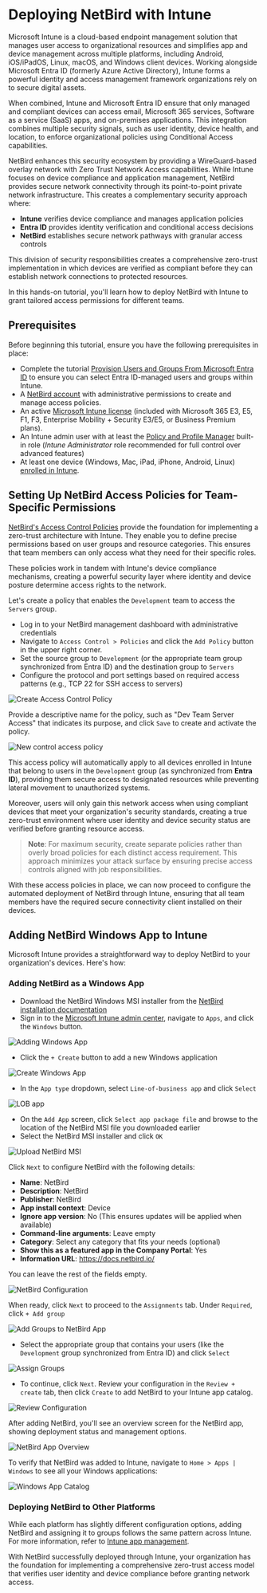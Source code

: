# Deploying NetBird with Intune

Microsoft Intune is a cloud-based endpoint management solution that manages user access to organizational resources and simplifies app and device management across multiple platforms, including Android, iOS/iPadOS, Linux, macOS, and Windows client devices. Working alongside Microsoft Entra ID (formerly Azure Active Directory), Intune forms a powerful identity and access management framework organizations rely on to secure digital assets.

When combined, Intune and Microsoft Entra ID ensure that only managed and compliant devices can access email, Microsoft 365 services, Software as a service (SaaS) apps, and on-premises applications. This integration combines multiple security signals, such as user identity, device health, and location, to enforce organizational policies using Conditional Access capabilities.

NetBird enhances this security ecosystem by providing a WireGuard-based overlay network with Zero Trust Network Access capabilities. While Intune focuses on device compliance and application management, NetBird provides secure network connectivity through its point-to-point private network infrastructure. This creates a complementary security approach where:

- **Intune** verifies device compliance and manages application policies
- **Entra ID** provides identity verification and conditional access decisions
- **NetBird** establishes secure network pathways with granular access controls

This division of security responsibilities creates a comprehensive zero-trust implementation in which devices are verified as compliant before they can establish network connections to protected resources.

In this hands-on tutorial, you'll learn how to deploy NetBird with Intune to grant tailored access permissions for different teams.

## Prerequisites

Before beginning this tutorial, ensure you have the following prerequisites in place:

- Complete the tutorial [Provision Users and Groups From Microsoft Entra ID](https://docs.netbird.io/how-to/microsoft-entra-id-sync) to ensure you can select Entra ID-managed users and groups within Intune.
- A [NetBird account](https://app.netbird.io) with administrative permissions to create and manage access policies.
- An active [Microsoft Intune license](https://learn.microsoft.com/en-us/intune/intune-service/fundamentals/licenses) (included with Microsoft 365 E3, E5, F1, F3, Enterprise Mobility + Security E3/E5, or Business Premium plans).
- An Intune admin user with at least the [Policy and Profile Manager](https://learn.microsoft.com/en-us/intune/intune-service/fundamentals/role-based-access-control-reference#policy-and-profile-manager) built-in role (*Intune Administrator* role recommended for full control over advanced features)
- At least one device (Windows, Mac, iPad, iPhone, Android, Linux) [enrolled in Intune](https://learn.microsoft.com/en-us/intune/intune-service/enrollment/quickstart-setup-auto-enrollment).

## Setting Up NetBird Access Policies for Team-Specific Permissions

[NetBird's Access Control Policies](https://docs.netbird.io/how-to/manage-network-access) provide the foundation for implementing a zero-trust architecture with Intune. They enable you to define precise permissions based on user groups and resource categories. This ensures that team members can only access what they need for their specific roles.

These policies work in tandem with Intune's device compliance mechanisms, creating a powerful security layer where identity and device posture determine access rights to the network.

Let's create a policy that enables the `Development` team to access the `Servers` group.

- Log in to your NetBird management dashboard with administrative credentials
- Navigate to `Access Control > Policies` and click the `Add Policy` button in the upper right corner.
- Set the source group to `Development` (or the appropriate team group synchronized from Entra ID) and the destination group to `Servers`
- Configure the protocol and port settings based on required access patterns (e.g., TCP 22 for SSH access to servers)

![Create Access Control Policy](/docs-static/img/how-to-guides/deploying-netbird-with-intune/intune-01.png)

Provide a descriptive name for the policy, such as "Dev Team Server Access" that indicates its purpose, and click `Save` to create and activate the policy.

![New control access policy](/docs-static/img/how-to-guides/deploying-netbird-with-intune/intune-02.png)

This access policy will automatically apply to all devices enrolled in Intune that belong to users in the `Development` group (as synchronized from **Entra ID**), providing them secure access to designated resources while preventing lateral movement to unauthorized systems.

Moreover, users will only gain this network access when using compliant devices that meet your organization's security standards, creating a true zero-trust environment where user identity and device security status are verified before granting resource access.

> **Note**: For maximum security, create separate policies rather than overly broad policies for each distinct access requirement. This approach minimizes your attack surface by ensuring precise access controls aligned with job responsibilities.

With these access policies in place, we can now proceed to configure the automated deployment of NetBird through Intune, ensuring that all team members have the required secure connectivity client installed on their devices.

## Adding NetBird Windows App to Intune

Microsoft Intune provides a straightforward way to deploy NetBird to your organization's devices. Here's how:

### Adding NetBird as a Windows App

- Download the NetBird Windows MSI installer from the [NetBird installation documentation](https://docs.netbird.io/how-to/installation#windows)
- Sign in to the [Microsoft Intune admin center](https://intune.microsoft.com), navigate to `Apps`, and click the `Windows` button.

![Adding Windows App](/docs-static/img/how-to-guides/deploying-netbird-with-intune/intune-03.png)

- Click the `+ Create` button to add a new Windows application

![Create Windows App](/docs-static/img/how-to-guides/deploying-netbird-with-intune/intune-04.png)

- In the `App type` dropdown, select `Line-of-business app` and click `Select`

![LOB app](/docs-static/img/how-to-guides/deploying-netbird-with-intune/intune-05.png)

- On the `Add App` screen, click `Select app package file` and browse to the location of the NetBird MSI file you downloaded earlier
- Select the NetBird MSI installer and click `OK`

![Upload NetBird MSI](/docs-static/img/how-to-guides/deploying-netbird-with-intune/intune-06.png)

Click `Next` to configure NetBird with the following details:

- **Name**: NetBird
- **Description**: NetBird
- **Publisher**: NetBird
- **App install context**: Device
- **Ignore app version**: No (This ensures updates will be applied when available)
- **Command-line arguments**: Leave empty
- **Category**: Select any category that fits your needs (optional)
- **Show this as a featured app in the Company Portal**: Yes
- **Information URL**: https://docs.netbird.io/

You can leave the rest of the fields empty.

![NetBird Configuration](/docs-static/img/how-to-guides/deploying-netbird-with-intune/intune-07.png)

When ready, click `Next` to proceed to the `Assignments` tab. Under `Required`, click `+ Add group`

![Add Groups to NetBird App](/docs-static/img/how-to-guides/deploying-netbird-with-intune/intune-08.png)

- Select the appropriate group that contains your users (like the `Development` group synchronized from Entra ID) and click `Select`

![Assign Groups](/docs-static/img/how-to-guides/deploying-netbird-with-intune/intune-09.png)

- To continue, click `Next`. Review your configuration in the `Review + create` tab, then click `Create` to add NetBird to your Intune app catalog.

![Review Configuration](/docs-static/img/how-to-guides/deploying-netbird-with-intune/intune-11.png)

After adding NetBird, you'll see an overview screen for the NetBird app, showing deployment status and management options.

![NetBird App Overview](/docs-static/img/how-to-guides/deploying-netbird-with-intune/intune-12.png)

To verify that NetBird was added to Intune, navigate to `Home > Apps | Windows` to see all your Windows applications:

![Windows App Catalog](/docs-static/img/how-to-guides/deploying-netbird-with-intune/intune-13.png)

### Deploying NetBird to Other Platforms

While each platform has slightly different configuration options, adding NetBird and assigning it to groups follows the same pattern across Intune. For more information, refer to [Intune app management](https://learn.microsoft.com/en-us/intune/intune-service/apps/app-management).

With NetBird successfully deployed through Intune, your organization has the foundation for implementing a comprehensive zero-trust access model that verifies user identity and device compliance before granting network access.